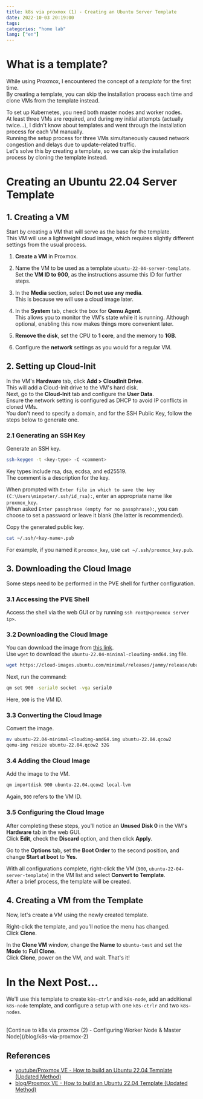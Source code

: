 ```yaml
---
title: k8s via proxmox (1) - Creating an Ubuntu Server Template
date: 2022-10-03 20:19:00
tags:
categories: "home lab"
lang: ["en"]
---
```


# What is a template?

While using Proxmox, I encountered the concept of a _template_ for the first time.  
By creating a template, you can skip the installation process each time and clone VMs from the template instead.

To set up Kubernetes, you need both master nodes and worker nodes.  
At least three VMs are required, and during my initial attempts (actually twice...), I didn't know about templates and went through the installation process for each VM manually.  
Running the setup process for three VMs simultaneously caused network congestion and delays due to update-related traffic.  
Let's solve this by creating a template, so we can skip the installation process by cloning the template instead.

# Creating an Ubuntu 22.04 Server Template

## 1. Creating a VM

Start by creating a VM that will serve as the base for the template.  
This VM will use a lightweight cloud image, which requires slightly different settings from the usual process.

1. **Create a VM** in Proxmox.
2. Name the VM to be used as a template `ubuntu-22-04-server-template`.  
   Set the **VM ID to 900**, as the instructions assume this ID for further steps.
3. In the **Media** section, select **Do not use any media**.  
   This is because we will use a cloud image later.
4. In the **System** tab, check the box for **Qemu Agent**.  
   This allows you to monitor the VM's state while it is running. Although optional, enabling this now makes things more convenient later.
5. **Remove the disk**, set the CPU to **1 core**, and the memory to **1GB**.

6. Configure the **network** settings as you would for a regular VM.

## 2. Setting up Cloud-Init

In the VM's **Hardware** tab, click **Add > CloudInit Drive**.  
This will add a Cloud-Init drive to the VM's hard disk.  
Next, go to the **Cloud-Init** tab and configure the **User Data**.  
Ensure the network setting is configured as DHCP to avoid IP conflicts in cloned VMs.  
You don't need to specify a domain, and for the SSH Public Key, follow the steps below to generate one.

### 2.1 Generating an SSH Key

Generate an SSH key.

```bash
ssh-keygen -t <key-type> -C <comment>
```

Key types include rsa, dsa, ecdsa, and ed25519.  
The comment is a description for the key.

When prompted with `Enter file in which to save the key (C:\Users\minpeter/.ssh/id_rsa):`, enter an appropriate name like `proxmox_key`.  
When asked `Enter passphrase (empty for no passphrase):`, you can choose to set a password or leave it blank (the latter is recommended).

Copy the generated public key.

```bash
cat ~/.ssh/<key-name>.pub
```

For example, if you named it `proxmox_key`, use `cat ~/.ssh/proxmox_key.pub`.

## 3. Downloading the Cloud Image

Some steps need to be performed in the PVE shell for further configuration.

### 3.1 Accessing the PVE Shell

Access the shell via the web GUI or by running `ssh root@<proxmox server ip>`.

### 3.2 Downloading the Cloud Image

You can download the image from [this link](https://cloud-images.ubuntu.com/minimal/releases/jammy/release/).  
Use `wget` to download the `ubuntu-22.04-minimal-cloudimg-amd64.img` file.

```bash
wget https://cloud-images.ubuntu.com/minimal/releases/jammy/release/ubuntu-22.04-minimal-cloudimg-amd64.img
```

Next, run the command:

```bash
qm set 900 -serial0 socket -vga serial0
```

Here, `900` is the VM ID.

### 3.3 Converting the Cloud Image

Convert the image.

```bash
mv ubuntu-22.04-minimal-cloudimg-amd64.img ubuntu-22.04.qcow2
qemu-img resize ubuntu-22.04.qcow2 32G
```

### 3.4 Adding the Cloud Image

Add the image to the VM.

```bash
qm importdisk 900 ubuntu-22.04.qcow2 local-lvm
```

Again, `900` refers to the VM ID.

### 3.5 Configuring the Cloud Image

After completing these steps, you'll notice an **Unused Disk 0** in the VM's **Hardware** tab in the web GUI.  
Click **Edit**, check the **Discard** option, and then click **Apply**.

Go to the **Options** tab, set the **Boot Order** to the second position, and change **Start at boot** to **Yes**.

With all configurations complete, right-click the VM (`900`, `ubuntu-22-04-server-template`) in the VM list and select **Convert to Template**.  
After a brief process, the template will be created.

## 4. Creating a VM from the Template

Now, let's create a VM using the newly created template.

Right-click the template, and you'll notice the menu has changed.  
Click **Clone**.

In the **Clone VM** window, change the **Name** to `ubuntu-test` and set the **Mode** to **Full Clone**.  
Click **Clone**, power on the VM, and wait. That's it!

# In the Next Post...

We'll use this template to create `k8s-ctrlr` and `k8s-node`, add an additional `k8s-node` template, and configure a setup with one `k8s-ctrlr` and two `k8s-nodes`.

<br />
<Callout>
  [Continue to k8s via proxmox (2) - Configuring Worker Node & Master
  Node](/blog/k8s-via-proxmox-2)
</Callout>

## References

- [youtube/Proxmox VE - How to build an Ubuntu 22.04 Template (Updated Method)](https://youtu.be/MJgIm03Jxdo)
- [blog/Proxmox VE - How to build an Ubuntu 22.04 Template (Updated Method)](https://www.learnlinux.tv/proxmox-ve-how-to-build-an-ubuntu-22-04-template-updated-method/)
